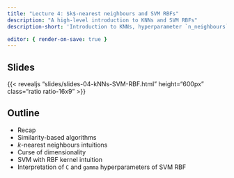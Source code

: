 ```yaml
---
title: "Lecture 4: $k$-nearest neighbours and SVM RBFs"
description: "A high-level introduction to KNNs and SVM RBFs"
description-short: 'Introduction to KNNs, hyperparameter `n_neighbours` or $k$, `C` and `gamma` hyperparameters of SVM RBF, decision boundaries with different values of hyperparameters.'

editor: { render-on-save: true }
---
```


## Slides

{{< revealjs "slides/slides-04-kNNs-SVM-RBF.html" height="600px" class="ratio ratio-16x9" >}}


## Outline

- Recap 
- Similarity-based algorithms
- $k$-nearest neighbours intuitions
- Curse of dimensionality
- SVM with RBF kernel intuition
- Interpretation of `C` and `gamma` hyperparameters of SVM RBF
